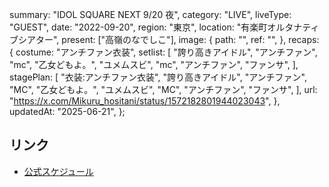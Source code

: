   summary: "IDOL SQUARE NEXT 9/20 夜",
  category: "LIVE",
  liveType: "GUEST",
  date: "2022-09-20",
  region: "東京",
  location: "有楽町オルタナティブシアター",
  present: ["高嶺のなでしこ"],
  image: {
    path: "",
    ref: "",
  },
  recaps: {
    costume: "アンチファン衣装",
    setlist: [
      "誇り高きアイドル",
      "アンチファン",
      "mc",
      "乙女どもよ。",
      "ユメムスビ",
      "mc",
      "アンチファン",
      "ファンサ",
    ],
    stagePlan: [
      "衣装:アンチファン衣装",
      "誇り高きアイドル",
      "アンチファン",
      "MC",
      "乙女どもよ。",
      "ユメムスビ",
      "MC",
      "アンチファン",
      "ファンサ",
    ],
    url: "https://x.com/Mikuru_hositani/status/1572182801944023043",
  },
  updatedAt: "2025-06-21",
};

## リンク

- [公式スケジュール](https://takanenonadeshiko.jp/?p=442)
